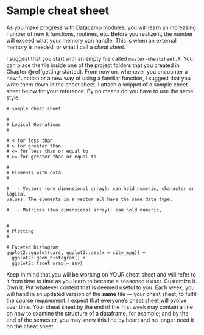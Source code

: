 # Sample cheat sheet {#appendix-cheat-sheet}

As you make progress with Datacamp modules, 
you will learn an increasing number of new `R` functions, routines, etc. 
Before you realize it, the number will exceed what your memory can handle. 
This is when an external memory is needed: or what I call a *cheat sheet*. 

I suggest that you start with an empty file called `master-cheatsheet.R`. 
You can place the file inside one of the project folders 
that you created in Chapter \@ref(getting-started). 
From now on, 
whenever you encounter a new function or a new way of using a familiar function, 
I suggest that you write them down in the cheat sheet. 
I attach a snippet of a sample cheet sheet below for your reference. 
By no means do you have to use the same style. 

```
# sample cheat sheet

#
# Logical Operations
#

# < for less than
# > for greater than
# <= for less than or equal to
# >= for greater than or equal to

#
# Elements with data
# 

#	- Vectors (one dimensional array): can hold numeric, character or logical 
values. The elements in a vector all have the same data type.

#	- Matrices (two dimensional array): can hold numeric,


#
# Plotting
#

# Faceted histogram
ggplot2::ggplot(cars, ggplot2::aes(x = city_mpg)) +
  ggplot2::geom_histogram() +
  ggplot2::facet_wrap(~ suv)
```


Keep in mind that you will be working on YOUR cheat sheet 
and will refer to it from time to time 
as you learn to become a seasoned `R` user. 
Customize it. Own it. 
Put whatever content that is deemed useful to you. 
Each week, you will hand in an updated version of the **same** file ---
your cheat sheet, to fulfill the course requirement. 
I expect that everyone's cheat sheet will evolve over time. 
Your cheat sheet by the end of the first week 
may contain a line on how to examine the structure of a dataframe, for example; 
and by the end of the semester, 
you may know this line by heart and no longer need it on the cheat sheet. 

